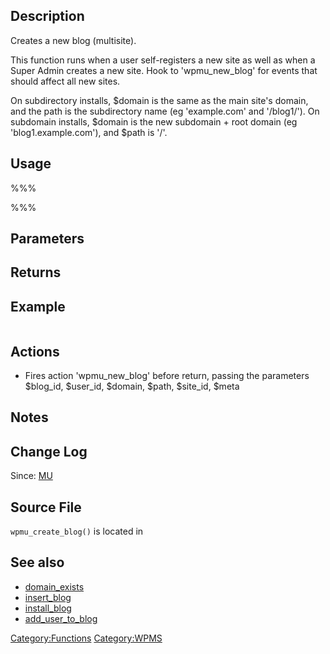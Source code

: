 == Description ==
Creates a new blog (multisite). 

This function runs when a user self-registers a new site as well as when a Super Admin creates a new site. Hook to 'wpmu_new_blog' for events that should affect all new sites.

On subdirectory installs, $domain is the same as the main site's domain, and the path is the subdirectory name (eg 'example.com' and '/blog1/'). On subdomain installs, $domain is the new subdomain + root domain (eg 'blog1.example.com'), and $path is '/'.

== Usage ==
%%%<?php wpmu_create_blog( $domain, $path, $title, $user_id, $meta, $site_id ) ?>%%%
== Parameters ==
{{Parameter|$domain|string|Domain name for blog.}}
{{Parameter|$path|string|Path to the blog.}}
{{Parameter|$title|string|Title for blog.}}
{{Parameter|$user_id|int|ID of blog administrator.}}
{{Parameter|$meta|array|Array of blog meta (options).|optional|empty string}}
{{Parameter|$site_id|int|Site ID, if running multiple networks.|optional|1}}

== Returns ==
{{Return||WP_Error object&#124;integer|Error object on failure or blog ID on success}}

== Example ==
<pre></pre>

== Actions ==
* Fires action 'wpmu_new_blog' before return, passing the parameters $blog_id, $user_id, $domain, $path, $site_id, $meta

== Notes ==

== Change Log ==

Since: [[Version MU|MU]]

== Source File ==

<tt>wpmu_create_blog()</tt> is located in {{Trac|wp-includes/ms-functions.php}}

== See also ==
* [[Function Reference/domain_exists|domain_exists]]
* [[Function Reference/insert_blog|insert_blog]]
* [[Function Reference/install_blog|install_blog]]
* [[Function Reference/add_user_to_blog|add_user_to_blog]]

{{Tag Footer}}
{{Stub}}

[[Category:Functions]][[Category:WPMS]]